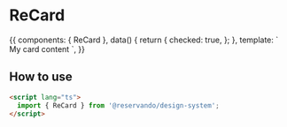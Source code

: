 
<Meta title="Components/Card" component={ReCard} />

# ReCard

<Canvas>
  <Story name="basic">
    {{
      components: { ReCard },
      data() {
        return {
          checked: true,
        };
      },
      template: `
        <ReCard>
          My card content
        </ReCard>
      `,
    }}
  </Story>
</Canvas>

<Description of={ReCard} />

## How to use

```html
<script lang="ts">
  import { ReCard } from '@reservando/design-system';
</script>
```

<ArgsTable of={ReCard} />

